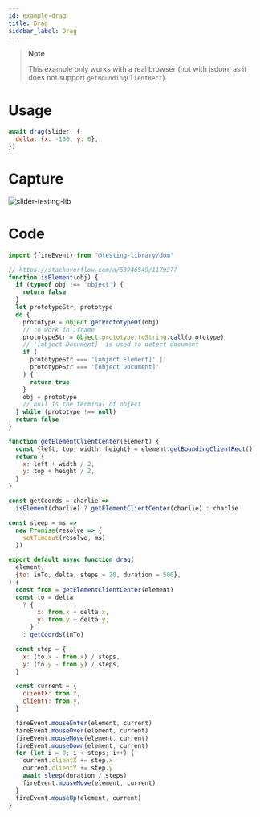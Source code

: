 ```yaml
---
id: example-drag
title: Drag
sidebar_label: Drag
---
```


> **Note**
>
> This example only works with a real browser (not with jsdom, as it does not
> support `getBoundingClientRect`).

# Usage

```js
await drag(slider, {
  delta: {x: -100, y: 0},
})
```

# Capture

![slider-testing-lib](https://user-images.githubusercontent.com/880132/80156530-0efc8f00-85bc-11ea-902c-c4e0f11a2579.gif)

# Code

```js
import {fireEvent} from '@testing-library/dom'

// https://stackoverflow.com/a/53946549/1179377
function isElement(obj) {
  if (typeof obj !== 'object') {
    return false
  }
  let prototypeStr, prototype
  do {
    prototype = Object.getPrototypeOf(obj)
    // to work in iframe
    prototypeStr = Object.prototype.toString.call(prototype)
    // '[object Document]' is used to detect document
    if (
      prototypeStr === '[object Element]' ||
      prototypeStr === '[object Document]'
    ) {
      return true
    }
    obj = prototype
    // null is the terminal of object
  } while (prototype !== null)
  return false
}

function getElementClientCenter(element) {
  const {left, top, width, height} = element.getBoundingClientRect()
  return {
    x: left + width / 2,
    y: top + height / 2,
  }
}

const getCoords = charlie =>
  isElement(charlie) ? getElementClientCenter(charlie) : charlie

const sleep = ms =>
  new Promise(resolve => {
    setTimeout(resolve, ms)
  })

export default async function drag(
  element,
  {to: inTo, delta, steps = 20, duration = 500},
) {
  const from = getElementClientCenter(element)
  const to = delta
    ? {
        x: from.x + delta.x,
        y: from.y + delta.y,
      }
    : getCoords(inTo)

  const step = {
    x: (to.x - from.x) / steps,
    y: (to.y - from.y) / steps,
  }

  const current = {
    clientX: from.x,
    clientY: from.y,
  }

  fireEvent.mouseEnter(element, current)
  fireEvent.mouseOver(element, current)
  fireEvent.mouseMove(element, current)
  fireEvent.mouseDown(element, current)
  for (let i = 0; i < steps; i++) {
    current.clientX += step.x
    current.clientY += step.y
    await sleep(duration / steps)
    fireEvent.mouseMove(element, current)
  }
  fireEvent.mouseUp(element, current)
}
```
